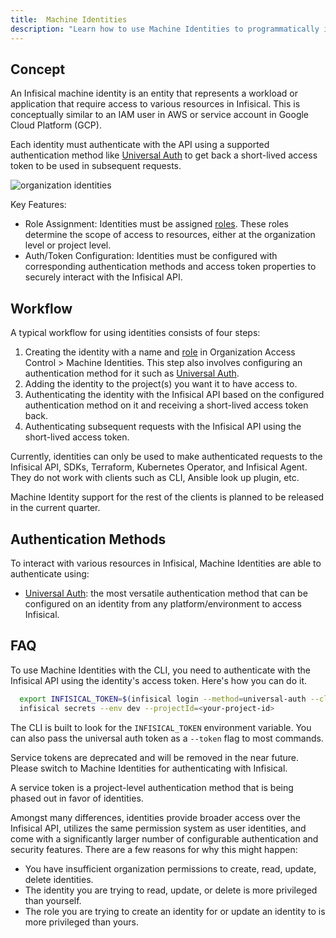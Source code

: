 ```yaml
---
title:  Machine Identities
description: "Learn how to use Machine Identities to programmatically interact with Infisical."
---
```


## Concept

An Infisical machine identity is an entity that represents a workload or application that require access to various resources in Infisical. This is conceptually similar to an IAM user in AWS or service account in Google Cloud Platform (GCP).

Each identity must authenticate with the API using a supported authentication method like [Universal Auth](/documentation/platform/identities/universal-auth) to get back a short-lived access token to be used in subsequent requests.

![organization identities](/images/platform/organization/organization-machine-identities.png)

Key Features:

- Role Assignment: Identities must be assigned [roles](/documentation/platform/role-based-access-controls). These roles determine the scope of access to resources, either at the organization level or project level.
- Auth/Token Configuration: Identities must be configured with corresponding authentication methods and access token properties to securely interact with the Infisical API.

## Workflow

A typical workflow for using identities consists of four steps:

1. Creating the identity with a name and [role](/documentation/platform/role-based-access-controls) in Organization Access Control > Machine Identities.
This step also involves configuring an authentication method for it such as [Universal Auth](/documentation/platform/identities/universal-auth).
2. Adding the identity to the project(s) you want it to have access to.
3. Authenticating the identity with the Infisical API based on the configured authentication method on it and receiving a short-lived access token back.
4. Authenticating subsequent requests with the Infisical API using the short-lived access token.


<Note>
  Currently, identities can only be used to make authenticated requests to the Infisical API, SDKs, Terraform, Kubernetes Operator, and Infisical Agent. They do not work with clients such as CLI, Ansible look up plugin, etc.

  Machine Identity support for the rest of the clients is planned to be released in the current quarter.
</Note>


## Authentication Methods

To interact with various resources in Infisical, Machine Identities are able to authenticate using:

- [Universal Auth](/documentation/platform/identities/universal-auth): the most versatile authentication method that can be configured on an identity from any platform/environment to access Infisical.

## FAQ

<AccordionGroup>
<Accordion title="How do I use Machine Identities with the CLI?">
To use Machine Identities with the CLI, you need to authenticate with the Infisical API using the identity's access token. Here's how you can do it.

  ```bash
    export INFISICAL_TOKEN=$(infisical login --method=universal-auth --client-id=<your-identity-client-id> --client-secret=<your-identity-client-secret> --silent --plain)
    infisical secrets --env dev --projectId=<your-project-id>
  ```

  The CLI is built to look for the `INFISICAL_TOKEN` environment variable. You can also pass the universal auth token as a `--token` flag to most commands.
</Accordion>


<Accordion title="What is the difference between an identity and service token?">
  <Warning>
    Service tokens are deprecated and will be removed in the near future. Please switch to Machine Identities for authenticating with Infisical.
  </Warning>
  
  A service token is a project-level authentication method that is being phased out in favor of identities.
  
  Amongst many differences, identities provide broader access over the Infisical API, utilizes the same
  permission system as user identities, and come with a significantly larger number of configurable authentication and security features.
</Accordion>
<Accordion title="Why can I not create, read, update, or delete an identity?">
  There are a few reasons for why this might happen:
  
  - You have insufficient organization permissions to create, read, update, delete identities.
  - The identity you are trying to read, update, or delete is more privileged than yourself.
  - The role you are trying to create an identity for or update an identity to is more privileged than yours.
</Accordion>
</AccordionGroup>
